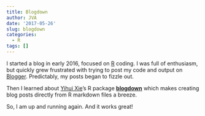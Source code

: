 ```yaml
---
title: Blogdown
author: JVA
date: '2017-05-26'
slug: blogdown
categories:
  - R
tags: []
---
```


I started a blog in early 2016, focused on [R](https://www.r-project.org/) coding.  I was full of enthusiasm, but quickly grew frustrated with trying to post my code and output on [Blogger](https://www.blogger.com/about/?r=1-null_user).  Predictably, my posts began to fizzle out.

Then I learned about [Yihui Xie](https://yihui.name/en/)'s R package [**blogdown**](https://github.com/rstudio/blogdown) which makes creating blog posts directly from R markdown files a breeze.

So, I am up and running again.  And it works great!
